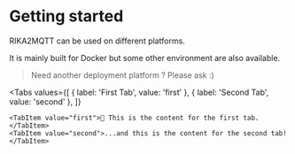 # Getting started

RIKA2MQTT can be used on different platforms.

It is mainly built for Docker but some other environment are also available.

> Need another deployment platform ? Please ask :)

<Tabs
    values={[
        { label: 'First Tab', value: 'first' },
        { label: 'Second Tab', value: 'second' },
    ]}
>
    <TabItem value="first">👋 This is the content for the first tab.</TabItem>
    <TabItem value="second">...and this is the content for the second tab!</TabItem>
</Tabs>
